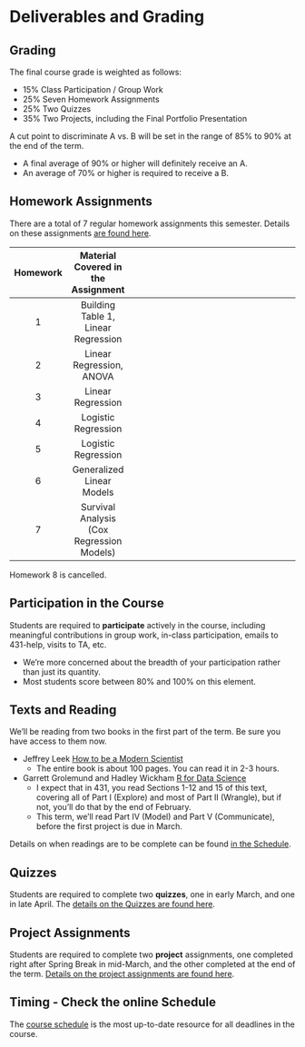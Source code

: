 # Deliverables and Grading

## Grading

The final course grade is weighted as follows:

- 15% Class Participation / Group Work
- 25% Seven Homework Assignments
- 25% Two Quizzes
- 35% Two Projects, including the Final Portfolio Presentation

A cut point to discriminate A vs. B will be set in the range of 85% to 90% at the end of the term. 

- A final average of 90% or higher will definitely receive an A. 
- An average of 70% or higher is required to receive a B.

## Homework Assignments

There are a total of 7 regular homework assignments this semester. Details on these assignments [are found here](https://github.com/THOMASELOVE/2019-432/tree/master/assignments).

Homework | Material Covered in the Assignment
:-------: | :----------: | ----------------------------------------------------------
1 | Building Table 1, Linear Regression
2 | Linear Regression, ANOVA
3 | Linear Regression
4 | Logistic Regression
5 | Logistic Regression
6 | Generalized Linear Models 
7 | Survival Analysis (Cox Regression Models)

Homework 8 is cancelled.

## Participation in the Course

Students are required to **participate** actively in the course, including meaningful contributions in group work, in-class participation, emails to 431-help, visits to TA, etc. 

- We're more concerned about the breadth of your participation rather than just its quantity. 
- Most students score between 80% and 100% on this element.

## Texts and Reading

We'll be reading from two books in the first part of the term. Be sure you have access to them now.

- Jeffrey Leek [How to be a Modern Scientist](https://leanpub.com/modernscientist)
    - The entire book is about 100 pages. You can read it in 2-3 hours.
- Garrett Grolemund and Hadley Wickham [R for Data Science](http://r4ds.had.co.nz/) 
    - I expect that in 431, you read Sections 1-12 and 15 of this text, covering all of Part I (Explore) and most of Part II (Wrangle), but if not, you'll do that by the end of February.
    - This term, we'll read Part IV (Model) and Part V (Communicate), before the first project is due in March.

Details on when readings are to be complete can be found [in the Schedule](https://github.com/THOMASELOVE/2019-432/blob/master/SCHEDULE.md).

## Quizzes

Students are required to complete two **quizzes**, one in early March, and one in late April. The [details on the Quizzes are found here](https://github.com/THOMASELOVE/2019-432/tree/master/quizzes).


## Project Assignments

Students are required to complete two **project** assignments, one completed right after Spring Break in mid-March, and the other completed at the end of the term. [Details on the project assignments are found here](https://github.com/THOMASELOVE/2019-432/tree/master/projects).

## Timing - Check the online Schedule

The [course schedule](https://github.com/THOMASELOVE/2019-432/blob/master/SCHEDULE.md) is the most up-to-date resource for all deadlines in the course.